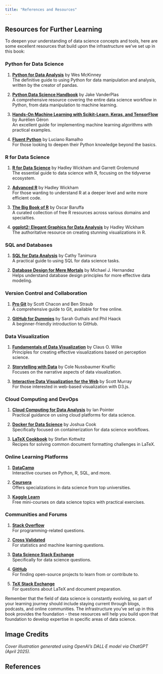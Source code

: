 ```yaml
---
title: "References and Resources"
---
```


## Resources for Further Learning

To deepen your understanding of data science concepts and tools, here are some excellent resources that build upon the infrastructure we've set up in this book:

### Python for Data Science

1. **[Python for Data Analysis](https://www.oreilly.com/library/view/python-for-data-analysis/9781492024293/)** by Wes McKinney  
   The definitive guide to using Python for data manipulation and analysis, written by the creator of pandas.
   
2. **[Python Data Science Handbook](https://jakevdp.github.io/PythonDataScienceHandbook/)** by Jake VanderPlas  
   A comprehensive resource covering the entire data science workflow in Python, from data manipulation to machine learning.
   
3. **[Hands-On Machine Learning with Scikit-Learn, Keras, and TensorFlow](https://www.oreilly.com/library/view/hands-on-machine-learning/9781492032632/)** by Aurélien Géron  
   An excellent guide for implementing machine learning algorithms with practical examples.
   
4. **[Fluent Python](https://www.oreilly.com/library/view/fluent-python/9781491946268/)** by Luciano Ramalho  
   For those looking to deepen their Python knowledge beyond the basics.

### R for Data Science

1. **[R for Data Science](https://r4ds.had.co.nz/)** by Hadley Wickham and Garrett Grolemund  
   The essential guide to data science with R, focusing on the tidyverse ecosystem.
   
2. **[Advanced R](https://adv-r.hadley.nz/)** by Hadley Wickham  
   For those wanting to understand R at a deeper level and write more efficient code.
   
3. **[The Big Book of R](https://www.bigbookofr.com/)** by Oscar Baruffa  
   A curated collection of free R resources across various domains and specialties.
   
4. **[ggplot2: Elegant Graphics for Data Analysis](https://ggplot2-book.org/)** by Hadley Wickham  
   The authoritative resource on creating stunning visualizations in R.

### SQL and Databases

1. **[SQL for Data Analysis](https://www.oreilly.com/library/view/sql-for-data/9781492088776/)** by Cathy Tanimura  
   A practical guide to using SQL for data science tasks.
   
2. **[Database Design for Mere Mortals](https://www.informit.com/store/database-design-for-mere-mortals-a-hands-on-guide-to-9780136788041)** by Michael J. Hernandez  
   Helps understand database design principles for more effective data modeling.

### Version Control and Collaboration

1. **[Pro Git](https://git-scm.com/book/en/v2)** by Scott Chacon and Ben Straub  
   A comprehensive guide to Git, available for free online.
   
2. **[GitHub for Dummies](https://www.wiley.com/en-us/GitHub+For+Dummies-p-9781119572671)** by Sarah Guthals and Phil Haack  
   A beginner-friendly introduction to GitHub.

### Data Visualization

1. **[Fundamentals of Data Visualization](https://clauswilke.com/dataviz/)** by Claus O. Wilke  
   Principles for creating effective visualizations based on perception science.
   
2. **[Storytelling with Data](https://www.storytellingwithdata.com/books)** by Cole Nussbaumer Knaflic  
   Focuses on the narrative aspects of data visualization.
   
3. **[Interactive Data Visualization for the Web](https://alignedleft.com/work/d3-book-2e)** by Scott Murray  
   For those interested in web-based visualization with D3.js.

### Cloud Computing and DevOps

1. **[Cloud Computing for Data Analysis](https://www.packtpub.com/product/cloud-computing-for-data-analysis/9781800563322)** by Ian Pointer  
   Practical guidance on using cloud platforms for data science.
   
2. **[Docker for Data Science](https://www.oreilly.com/library/view/docker-for-data/9781484230114/)** by Joshua Cook  
   Specifically focused on containerization for data science workflows.
   
3. **[LaTeX Cookbook](https://www.packtpub.com/product/latex-cookbook/9781784395148)** by Stefan Kottwitz  
   Recipes for solving common document formatting challenges in LaTeX.

### Online Learning Platforms

1. **[DataCamp](https://www.datacamp.com/)**  
   Interactive courses on Python, R, SQL, and more.
   
2. **[Coursera](https://www.coursera.org/)**  
   Offers specializations in data science from top universities.
   
3. **[Kaggle Learn](https://www.kaggle.com/learn)**  
   Free mini-courses on data science topics with practical exercises.

### Communities and Forums

1. **[Stack Overflow](https://stackoverflow.com/)**  
   For programming-related questions.
   
2. **[Cross Validated](https://stats.stackexchange.com/)**  
   For statistics and machine learning questions.
   
3. **[Data Science Stack Exchange](https://datascience.stackexchange.com/)**  
   Specifically for data science questions.
   
4. **[GitHub](https://github.com/)**  
   For finding open-source projects to learn from or contribute to.
   
5. **[TeX Stack Exchange](https://tex.stackexchange.com/)**  
   For questions about LaTeX and document preparation.

Remember that the field of data science is constantly evolving, so part of your learning journey should include staying current through blogs, podcasts, and online communities. The infrastructure you've set up in this book provides the foundation - these resources will help you build upon that foundation to develop expertise in specific areas of data science.

## Image Credits
*Cover illustration generated using OpenAI's DALL·E model via ChatGPT (April 2025).*

## References

[^1]: Stack Overflow. (2023). "Stack Overflow Developer Survey 2023." https://insights.stackoverflow.com/survey/2023

[^2]: Kaggle. (2022). "State of Data Science and Machine Learning 2022." https://www.kaggle.com/kaggle-survey-2022

[^3]: Muenchen, R.A. (2023). "The Popularity of Data Science Software." http://r4stats.com/articles/popularity/

[^4]: DataCamp. (2023). "The State of Data Science Skills." https://www.datacamp.com/blog/the-state-of-data-science-skills-in-2023

[^5]: JetBrains. (2023). "Python Developers Survey 2023 Results." https://www.jetbrains.com/lp/python-developers-survey-2023/

[^6]: Marwick, B., Boettiger, C., & Mullen, L. (2018). "Packaging Data Analytical Work Reproducibly Using R (and Friends)." The American Statistician, 72(1), 80-88. https://doi.org/10.1080/00031305.2017.1375986

[^7]: GitHub. (2023). "The State of the Octoverse: Top Programming Languages." https://octoverse.github.com/

[^8]: Knuth, D. E. (1984). "Literate Programming." The Computer Journal, 27(2), 97-111. https://doi.org/10.1093/comjnl/27.2.97

[^9]: Stodden, V., Seiler, J., & Ma, Z. (2018). "An empirical analysis of journal policy effectiveness for computational reproducibility." Proceedings of the National Academy of Sciences, 115(11), 2584-2589. https://doi.org/10.1073/pnas.1708290115

[^10]: Tableau. (2022). "The Value of Visualization." Tableau Whitepaper. https://www.tableau.com/learn/whitepapers/value-of-visualization

[^11]: Cloud Native Computing Foundation. (2021). "CNCF Annual Survey 2021." https://www.cncf.io/reports/cncf-annual-survey-2021/

[^12]: Kaggle. (2023). "State of Data Science and Machine Learning 2023." https://www.kaggle.com/kaggle-survey-2023

[^13]: DataCamp. (2024). "Impact of AI Tools on Data Science Productivity." https://www.datacamp.com/reports/ai-productivity-2024

[^14]: Lamport, L. (1994). "LaTeX: A Document Preparation System." Addison-Wesley Professional, 2nd Edition.

[^15]: Overleaf. (2024). "LaTeX Survey: Usage in Academic and Research Communities." https://www.overleaf.com/latex-survey-2024